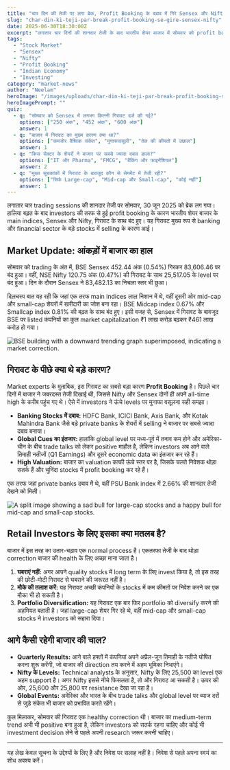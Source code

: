 ```yaml
---
title: "चार दिन की तेजी पर लगा ब्रेक, Profit Booking के दबाव में गिरे Sensex और Nifty"
slug: "char-din-ki-teji-par-break-profit-booking-se-gire-sensex-nifty"
date: 2025-06-30T18:30:00Z
excerpt: "लगातार चार दिनों की शानदार तेजी के बाद भारतीय शेयर बाजार में सोमवार को profit booking का दौर देखने को मिला। Banking और financial शेयरों में selling के दबाव के चलते Sensex और Nifty लाल निशान में बंद हुए।"
tags:
  - "Stock Market"
  - "Sensex"
  - "Nifty"
  - "Profit Booking"
  - "Indian Economy"
  - "Investing"
category: "market-news"
author: "Neelam"
heroImage: "/images/uploads/char-din-ki-teji-par-break-profit-booking-se-gire-sensex-nifty/hero-image.jpg"
heroImagePrompt: ""
quiz:
  - q: "सोमवार को Sensex में लगभग कितनी गिरावट दर्ज की गई?"
    options: ["250 अंक", "452 अंक", "600 अंक"]
    answer: 1
  - q: "बाजार में गिरावट का मुख्य कारण क्या था?"
    options: ["कमजोर वैश्विक संकेत", "मुनाफावसूली", "तेल की कीमतों में उछाल"]
    answer: 1
  - q: "किस सेक्टर के शेयरों ने बाजार पर सबसे ज्यादा दबाव डाला?"
    options: ["IT और Pharma", "FMCG", "बैंकिंग और फाइनेंशियल"]
    answer: 2
  - q: "मुख्य सूचकांकों में गिरावट के बावजूद कौन से सेगमेंट में तेजी रही?"
    options: ["सिर्फ Large-cap", "Mid-cap और Small-cap", "कोई नहीं"]
    answer: 1
---
```


लगातार चार trading sessions की शानदार तेजी पर सोमवार, 30 जून 2025 को ब्रेक लग गया। हालिया बढ़त के बाद investors की तरफ से हुई profit booking के कारण भारतीय शेयर बाजार के main indices, Sensex और Nifty, गिरावट के साथ बंद हुए। यह गिरावट मुख्य रूप से banking और financial sector के बड़े stocks में selling के कारण आई।

## Market Update: आंकड़ों में बाजार का हाल

सोमवार को trading के अंत में, BSE Sensex 452.44 अंक (0.54%) गिरकर 83,606.46 पर बंद हुआ। वहीं, NSE Nifty 120.75 अंक (0.47%) की गिरावट के साथ 25,517.05 के level पर बंद हुआ। दिन के दौरान Sensex ने 83,482.13 का निचला स्तर भी छुआ।

दिलचस्प बात यह रही कि जहां एक तरफ main indices लाल निशान में थे, वहीं दूसरी ओर mid-cap और small-cap शेयरों में खरीदारी का जोश बना रहा। BSE Midcap index 0.67% और Smallcap index 0.81% की बढ़त के साथ बंद हुए। इसी वजह से, Sensex में गिरावट के बावजूद BSE पर listed कंपनियों का कुल market capitalization ₹1 लाख करोड़ बढ़कर ₹461 लाख करोड़ हो गया।

![BSE building with a downward trending graph superimposed, indicating a market correction.](/images/uploads/char-din-ki-teji-par-break-profit-booking-se-gire-sensex-nifty/market-correction.png)

## गिरावट के पीछे क्या थे बड़े कारण?

Market experts के मुताबिक, इस गिरावट का सबसे बड़ा कारण **Profit Booking** है। पिछले चार दिनों में बाजार ने जबरदस्त तेजी दिखाई थी, जिससे Nifty और Sensex दोनों ही अपने all-time high के करीब पहुंच गए थे। ऐसे में investors ने ऊंचे levels पर मुनाफा वसूलना सही समझा।

*   **Banking Stocks में दबाव:** HDFC Bank, ICICI Bank, Axis Bank, और Kotak Mahindra Bank जैसे बड़े private banks के शेयरों में selling ने बाजार पर सबसे ज्यादा दबाव बनाया।
*   **Global Cues का इंतजार:** हालांकि global level पर मध्य-पूर्व में तनाव कम होने और अमेरिका-चीन के बीच trade talks को लेकर positive माहौल है, लेकिन investors अब आने वाले तिमाही नतीजों (Q1 Earnings) और दूसरे economic data का इंतजार कर रहे हैं।
*   **High Valuation:** बाजार का valuation काफी ऊंचे स्तर पर है, जिसके चलते निवेशक थोड़ा सतर्क हैं और चुनिंदा stocks में profit booking कर रहे हैं।

एक तरफ जहां private banks दबाव में थे, वहीं PSU Bank index में 2.66% की शानदार तेजी देखने को मिली।

![A split image showing a sad bull for large-cap stocks and a happy bull for mid-cap and small-cap stocks.](/images/uploads/char-din-ki-teji-par-break-profit-booking-se-gire-sensex-nifty/bull-split.png)

## Retail Investors के लिए इसका क्या मतलब है?

बाजार में इस तरह का उतार-चढ़ाव एक normal process है। एकतरफा तेजी के बाद थोड़ा correction बाजार की health के लिए अच्छा माना जाता है।

1.  **घबराएं नहीं:** अगर आपने quality stocks में long term के लिए invest किया है, तो इस तरह की छोटी-मोटी गिरावट से घबराने की जरूरत नहीं है।
2.  **मौके की तलाश करें:** यह गिरावट अच्छी कंपनियों के stocks में कम कीमतों पर निवेश करने का एक मौका भी हो सकती है।
3.  **Portfolio Diversification:** यह गिरावट एक बार फिर portfolio को diversify करने की अहमियत बताती है। जहां large-cap शेयर गिर रहे थे, वहीं mid-cap और small-cap stocks ने investors को सहारा दिया।

## आगे कैसी रहेगी बाजार की चाल?

*   **Quarterly Results:** आने वाले हफ्तों में कंपनियां अपने अप्रैल-जून तिमाही के नतीजे घोषित करना शुरू करेंगी, जो बाजार की direction तय करने में अहम भूमिका निभाएंगे।
*   **Nifty के Levels:** Technical analysts के अनुसार, Nifty के लिए 25,500 का level एक अहम support है। अगर Nifty इससे नीचे फिसलता है, तो और गिरावट आ सकती है। ऊपर की ओर, 25,600 और 25,800 पर resistance देखा जा रहा है।
*   **Global Events:** अमेरिका और भारत के बीच trade talks और global level पर ब्याज दरों से जुड़े संकेत भी बाजार को प्रभावित करते रहेंगे।

कुल मिलाकर, सोमवार की गिरावट एक healthy correction थी। बाजार का medium-term trend अभी भी positive बना हुआ है, लेकिन investors को सतर्क रहना चाहिए और कोई भी investment decision लेने से पहले अपनी research जरूर करनी चाहिए।

---
यह लेख केवल सूचना के उद्देश्यों के लिए है और निवेश पर सलाह नहीं है। निवेश से पहले अपना स्वयं का शोध अवश्य करें।